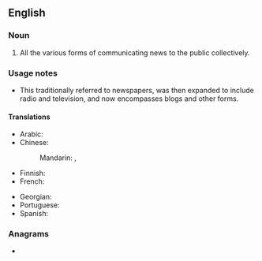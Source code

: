 {{also|newsmedia|news-media}}
==English==

===Noun===
{{wikipedia}}
{{en-noun|-|s}}

# All the various forms of communicating news to the public collectively.

===Usage notes===
* This traditionally referred to newspapers, was then expanded to include radio and television, and now encompasses blogs and other forms.

====Translations====
{{trans-top|various forms of news}}
* Arabic: {{t-needed|ar}}
* Chinese:
*: Mandarin: {{t+|cmn|新聞媒體}}, {{t+|cmn|新闻媒体|tr=xīnwén méitǐ}}
* Finnish: {{t|fi|uutisvälineet|p}}
* French: {{t-needed|fr}}
{{trans-mid}}
* Georgian: {{t|ka|მასობრივი საინფორმაციო საშუალება|sc=Geor}}
* Portuguese: {{t+|pt|imprensa|f}}
* Spanish: {{t+|es|prensa|f}}
{{trans-bottom}}

===Anagrams===
* {{anagrams|en|a=adeeimnsw|Weidemans|Wiedemans}}